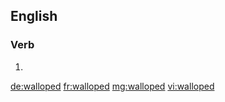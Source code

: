 ==English==

===Verb===
{{head|en|verb form}}

# {{en-past of|wallop}}

[[de:walloped]]
[[fr:walloped]]
[[mg:walloped]]
[[vi:walloped]]